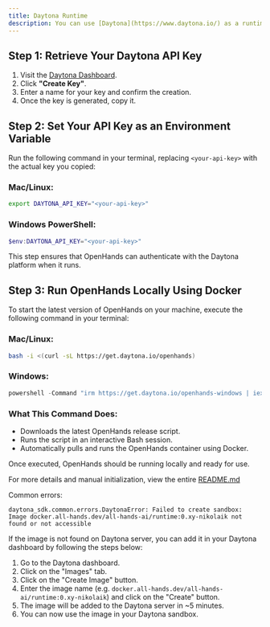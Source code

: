 ```yaml
---
title: Daytona Runtime
description: You can use [Daytona](https://www.daytona.io/) as a runtime provider.
---
```



## Step 1: Retrieve Your Daytona API Key
1. Visit the [Daytona Dashboard](https://app.daytona.io/dashboard/keys).
2. Click **"Create Key"**.
3. Enter a name for your key and confirm the creation.
4. Once the key is generated, copy it.

## Step 2: Set Your API Key as an Environment Variable
Run the following command in your terminal, replacing `<your-api-key>` with the actual key you copied:

### Mac/Linux:
```bash
export DAYTONA_API_KEY="<your-api-key>"
```

### Windows PowerShell:
```powershell
$env:DAYTONA_API_KEY="<your-api-key>"
```

This step ensures that OpenHands can authenticate with the Daytona platform when it runs.

## Step 3: Run OpenHands Locally Using Docker
To start the latest version of OpenHands on your machine, execute the following command in your terminal:

### Mac/Linux:
```bash
bash -i <(curl -sL https://get.daytona.io/openhands)
```

### Windows:
```powershell
powershell -Command "irm https://get.daytona.io/openhands-windows | iex"
```

### What This Command Does:
- Downloads the latest OpenHands release script.
- Runs the script in an interactive Bash session.
- Automatically pulls and runs the OpenHands container using Docker.

Once executed, OpenHands should be running locally and ready for use.

For more details and manual initialization, view the entire [README.md](https://github.com/All-Hands-AI/OpenHands/blob/main/openhands/runtime/impl/daytona/README.md)

Common errors:

```
daytona_sdk.common.errors.DaytonaError: Failed to create sandbox: Image docker.all-hands.dev/all-hands-ai/runtime:0.xy-nikolaik not found or not accessible
```

If the image is not found on Daytona server, you can add it in your Daytona dashboard by following the steps below:

1. Go to the Daytona dashboard.
2. Click on the "Images" tab.
3. Click on the "Create Image" button.
4. Enter the image name (e.g. `docker.all-hands.dev/all-hands-ai/runtime:0.xy-nikolaik`) and click on the "Create" button.
5. The image will be added to the Daytona server in ~5 minutes.
6. You can now use the image in your Daytona sandbox.
